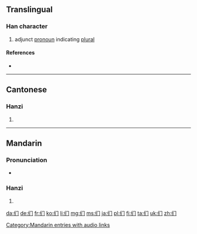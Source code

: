{{also|們}}
==Translingual==
{{stroke order|type=animate}}
{{stroke order|strokes=5}}

===Han character===
{{Han char|rn=9|rad=人|as=03|sn=5|four=2722|canj=人中尸 (OLS)|ids=⿰[[亻]][[门]]}}

# adjunct [[pronoun]] indicating [[plural]]

====References====
* {{Han ref|kx=0094.051|hdz=10115.040|uh=4EEC|ud=20204}}

----

==Cantonese==

===Hanzi===
{{yue-hanzi|jyut=mun4|y=mun4|tra=們}}

# {{defn|lang=yue|sort=人03}}

----

==Mandarin==

===Pronunciation===
* {{audio|zh-men.ogg|audio|lang=cmn}}

===Hanzi===
{{cmn-hanzi|tra=們|pin=[[men]] ([[men5]])|wg=men<sup>5</sup>}}

# {{defn|lang=cmn|sort=人03}}

[[Category:Mandarin entries with audio links]]

[[da:们]]
[[de:们]]
[[fr:们]]
[[ko:们]]
[[li:们]]
[[mg:们]]
[[ms:们]]
[[ja:们]]
[[pl:们]]
[[fi:们]]
[[ta:们]]
[[uk:们]]
[[zh:们]]